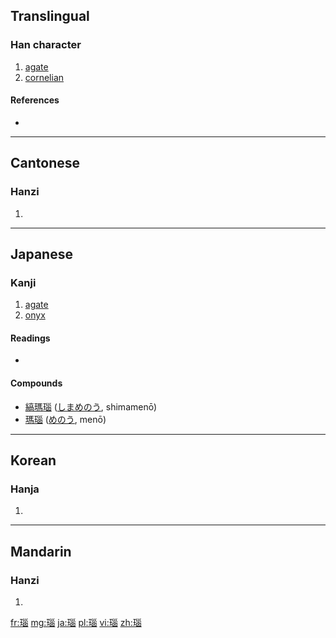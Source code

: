 ==Translingual==

===Han character===
{{Han char|rn=96|rad=玉|as=09|sn=13|four=1216<sub>3</sub>|canj=一土女女田 (MGVVW)}}

# [[agate]]
# [[cornelian]]

====References====
* {{Han ref|kx=0738.030|dkj=21125|dj=1148.230|hdz=21130.020|uh=7459|ud=29785|bh=B7EA|bd=47082}}

----

==Cantonese==

===Hanzi===
{{yue-hanzi|jyut=|y=nou5}}

# {{defn|Cantonese|sort=玉09}}

----

==Japanese==

===Kanji===
{{ja-kanji|grade=uc|rs=玉09}}

# [[agate]]
# [[onyx]] 

====Readings====
* {{ja-readings|[[どう]] (dō), [[のう]] (nō)}}

====Compounds====
* [[縞瑪瑙]] ([[しまめのう]], shimamenō)
* [[瑪瑙]] ([[めのう]], menō)

----

==Korean==

===Hanja===
{{ko-hanja|hangeul=노|eumhun=|rv=no|mr=no|y=no}}

# {{defn|Korean|sort=玉09}}

----

==Mandarin==

===Hanzi===
{{cmn-hanzi|pin=[[nǎo]] ([[nao3]])|wg=nao<sup>3</sup>}}

# {{defn|Mandarin|sort=玉09}}

[[fr:瑙]]
[[mg:瑙]]
[[ja:瑙]]
[[pl:瑙]]
[[vi:瑙]]
[[zh:瑙]]
